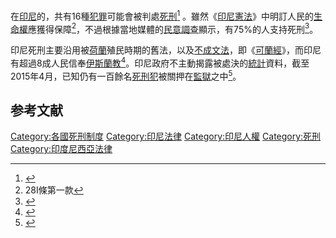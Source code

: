 {{legal}}
{{死刑}}
在[[印尼|印尼]]的{{link-id|印尼刑法典|Kitab Undang-undang Hukum Pidana|法律}}，共有16種[[犯罪|犯罪]]可能會被判處[[死刑|死刑]]<ref name="Hood">{{cite book | last =Hood | first =Roger | title =The Death Penalty: A Worldwide Perspective | publisher =Oxford University Press | year =2003 | location =New York | pages =48 | isbn=978-0199251292}}</ref>
。雖然《[[印度尼西亞憲法|印尼憲法]]》中明訂人民的[[生命權|生命權]]應獲得保障<ref>28I條第一款</ref>，不過根據當地媒體的[[民意調查|民意調查]]顯示，有75%的人支持死刑<ref>{{cite web|author1=Dave McRae|title=Indonesian activists face upward death penalty trend|url=http://www.worldcoalition.org/Indonesian-activists-face-upward-death-penalty-trend.html|accessdate=2015-04-30|language=en|date=2009-02-10|archive-date=2020-08-08|archive-url=https://web.archive.org/web/20200808033301/http://www.worldcoalition.org/Indonesian-activists-face-upward-death-penalty-trend.html|dead-url=no}}</ref>。

印尼死刑主要沿用被[[荷蘭|荷蘭]]殖民時期的舊法，以及[[不成文法|不成文法]]，即《[[可蘭經|可蘭經]]》，而印尼有超過8成人民信奉[[伊斯蘭教|伊斯蘭教]]<ref>{{cite web|title=「千古艱難惟一死：死刑與台灣社會」研討會|url=http://www.hss.ntu.edu.tw/upload/file/201501/e00eddaf-7445-450f-b01a-bfd6c06b892e.pdf|publisher=[[臺北大學|臺北大學]]犯罪學研究所|accessdate=2015-04-30|date=2013-10-26|archive-date=2016-03-04|archive-url=https://web.archive.org/web/20160304123451/http://www.hss.ntu.edu.tw/upload/file/201501/e00eddaf-7445-450f-b01a-bfd6c06b892e.pdf|dead-url=no}}</ref>。印尼政府不主動揭露被處決的[[統計|統計]]資料，截至2015年4月，已知仍有一百餘名[[死刑犯|死刑犯]]被關押在[[監獄|監獄]]之中<ref name="PRAKTEK HUKUMAN MATI DI INDONESIA">{{cite web|title=PRAKTEK HUKUMAN MATI DI INDONESIA|url=http://www.kontras.org/hmati/data/Working%20Paper_Hukuman_Mati_di_Indonesia.pdf|accessdate=2015-04-30|language=id|archive-url=https://web.archive.org/web/20170329011908/http://www.kontras.org/hmati/data/Working%20Paper_Hukuman_Mati_di_Indonesia.pdf|archive-date=2017-03-29|dead-url=yes}}</ref>。

{{印尼小作品}}
{{法律小作品}}

==参考文献==
{{reflist}}

{{亞洲題目|死刑制度}}

[[Category:各國死刑制度|Category:各國死刑制度]]
[[Category:印尼法律|Category:印尼法律]]
[[Category:印尼人權|Category:印尼人權]]
[[Category:死刑|Category:死刑]]
[[Category:印度尼西亞法律|Category:印度尼西亞法律]]